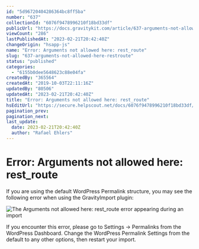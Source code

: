 ```yaml
---
id: "5d96720404286364bc8ff5ba"
number: "637"
collectionId: "6076f9478996210f18bd33df"
publicUrl: "https://docs.gravitykit.com/article/637-arguments-not-allowed-here-restroute"
viewCount: "286"
lastPublishedAt: "2023-02-21T20:42:40Z"
changeOrigin: "hsapp-js"
name: "Error: Arguments not allowed here: rest_route"
slug: "637-arguments-not-allowed-here-restroute"
status: "published"
categories: 
  - "6155b0dee5648623c88e04fa"
createdBy: "365564"
createdAt: "2019-10-03T22:11:16Z"
updatedBy: "80506"
updatedAt: "2023-02-21T20:42:40Z"
title: "Error: Arguments not allowed here: rest_route"
hsEditUrl: "https://secure.helpscout.net/docs/6076f9478996210f18bd33df/article/5d96720404286364bc8ff5ba"
pagination_prev: 
pagination_next: 
last_update:
  date: 2023-02-21T20:42:40Z
  author: "Rafael Ehlers"
---
```


# Error: Arguments not allowed here: rest_route

If you are using the default WordPress Permalink structure, you may see the following error when using the GravityImport plugin:

![The Arguments not allowed here: rest_route error appearing during an import](https://s3.amazonaws.com/helpscout.net/docs/assets/54c58489e4b051242988532c/images/5d96726204286364bc8ff5be/file-XA8DViqmJw.png)

If you encounter this error, please go to Settings -&gt; Permalinks from the WordPress Dashboard. Change the WordPress Permalink Settings from the default to any other options, then restart your import.
